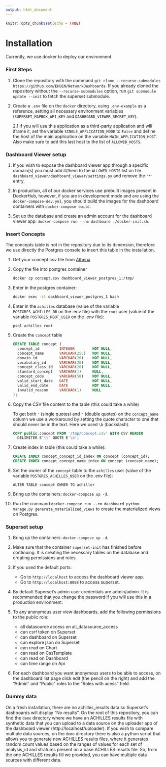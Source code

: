 ```yaml
---
output: html_document
---
```


```r
knitr::opts_chunk$set(echo = TRUE)
```

# Installation

Currently, we use docker to deploy our environment

### First Steps {-}

1. Clone the repository with the command `git clone --recurse-submodules https://github.com/EHDEN/NetworkDashboards`. If you already cloned the repository without the `--recurse-submodules` option, run `git submodule update --init` to fetch the superset submodule.

2. Create a `.env` file on the `docker` directory, using `.env-example` as a reference, setting all necessary environment variables (`SUPERSET_MAPBOX_API_KEY` and `DASHBOARD_VIEWER_SECRET_KEY`).

   2.1 If you will use this application as a third-party application and will iframe it, set the variable `SINGLE_APPLICATION_MODE` to `False` and define the host of the main application on the variable `MAIN_APPLICATION_HOST`. Also make sure to add this last host to the list of `ALLOWED_HOSTS`.

### Dashboard Viewer setup {-}

1. If you wish to expose the dashboard viewer app through a specific domain(s) you must add it/them to the `ALLOWED_HOSTS` list on file `dashboard_viewer/dashboard_viewer/settings.py` and remove the `'*'` entry.

2. In production, all of our docker services use prebuilt images present in DockerHub, however, if you are in development mode and are using the `docker-compose-dev.yml`, you should build the images for the dashboard containers with `docker-compose build`.

3. Set up the database and create an admin account for the dashboard viewer app: `docker-compose run --rm dashboard ./docker-init.sh`.

### Insert Concepts {-}

The concepts table is not in the repository due to its dimension, therefore we use directly the Postgres console to insert this table in the installation.

1. Get your concept csv file from [Athena](https://athena.ohdsi.org/)

2. Copy the file into postgres container

   ```sh
   docker cp concept.csv dashboard_viewer_postgres_1:/tmp/
   ```

3. Enter in the postgres container:

   ```sh
   docker exec -it dashboard_viewer_postgres_1 bash
   ```

4. Enter in the `achilles`  database (value of the variable `POSTGRES_ACHILLES_DB` on the .env file) with the `root` user (value of the variable `POSTGRES_ROOT_USER` on the .env file):

   ```
   psql achilles root
   ```

5. Create the `concept` table

   ```sql
   CREATE TABLE concept (
     concept_id         INTEGER        NOT NULL,
     concept_name       VARCHAR(255)   NOT NULL,
     domain_id          VARCHAR(20)    NOT NULL,
     vocabulary_id      VARCHAR(20)    NOT NULL,
     concept_class_id   VARCHAR(20)    NOT NULL,
     standard_concept   VARCHAR(1)     NULL,
     concept_code       VARCHAR(50)    NOT NULL,
     valid_start_date   DATE           NOT NULL,
     valid_end_date     DATE           NOT NULL,
     invalid_reason     VARCHAR(1)     NULL
   );
   ```

6. Copy the CSV file content to the table (this could take a while)

   To get both `'` (single quotes) and `"` (double quotes) on the `concept_name` column we use a workaround by setting the quote character to one that should never be in the text. Here we used `\b` (backslash).

   ```sql
   COPY public.concept FROM '/tmp/concept.csv' WITH CSV HEADER
     DELIMITER E'\t' QUOTE E'\b';
   ```

7. Create index in table (this could take a while):

   ```sql
   CREATE INDEX concept_concept_id_index ON concept (concept_id);
   CREATE INDEX concept_concept_name_index ON concept (concept_name);
   ```

8. Set the owner of the `concept` table to the `achilles` user (value of the variable `POSTGRES_ACHILLES_USER` on the .env file):

   ```
   ALTER TABLE concept OWNER TO achiller
   ```

9. Bring up the containers: `docker-compose up -d`.

10. Run the command `docker-compose run --rm dashboard python manage.py generate_materialized_views` to create the materialized views on Postgres.

### Superset setup {-}

1. Bring up the containers: `docker-compose up -d`.

2. Make sure that the container `superset-init` has finished before continuing. It is creating the necessary tables on the database and creating permissions and roles.

3. If you used the default ports:

   - Go to `http://localhost` to access the dashboard viewer app.
   - Go to `http://localhost:8088` to access superset.

4. By default Superset's admin user credentials are admin/admin.
   It is recommended that you change the password if you will use this in a production environment.

5. To any anonymous user view dashboards, add the following permissions to the public role:

   - all datasource access on all_datasource_access
   - can csrf token on Superset
   - can dashboard on Superset
   - can explore json on Superset
   - can read on Chart
   - can read on CssTemplate
   - can read on Dashboard
   - can time range on Api

6. For each dashboard you want anonymous users to be able to access, on the dashboard list page click edit (the pencil on the right) and add the "Admin" and "Public" roles to the "Roles with acess" field.

### Dummy data {-}

On a fresh installation, there are no achilles_results data so Superset's dashboards will display "No results". On the root of this repository, you can find the `demo` directory where we have an ACHILLES results file with synthetic data that you can upload to a data source on the uploader app of the dashboard viewer (http://localhost/uploader). If you wish to compare multiple data sources, on the `demo` directory there is also a python script that allows you to generate new ACHILLES results files, where it generates random count values based on the ranges of values for each set of analysis_id and stratums present on a base ACHILLES results file. So, from the one ACHILLES results fill we provided, you can have multiple data sources with different data.
